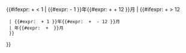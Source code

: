 {{#ifexpr: {{CURRENTMONTH}} + {{{1|0}}} < 1
| {{#expr: {{CURRENTYEAR}} - 1 }}年{{#expr: {{CURRENTMONTH}} + {{{1|0}}} + 12 }}月
| {{#ifexpr: {{CURRENTMONTH}} + {{{1|0}}} > 12
  | {{#expr: {{CURRENTYEAR}} + 1 }}年{{#expr: {{CURRENTMONTH}} + {{{1|0}}} - 12 }}月
  | {{CURRENTYEAR}}年{{#expr: {{CURRENTMONTH}} + {{{1|0}}} }}月
  }}
}}